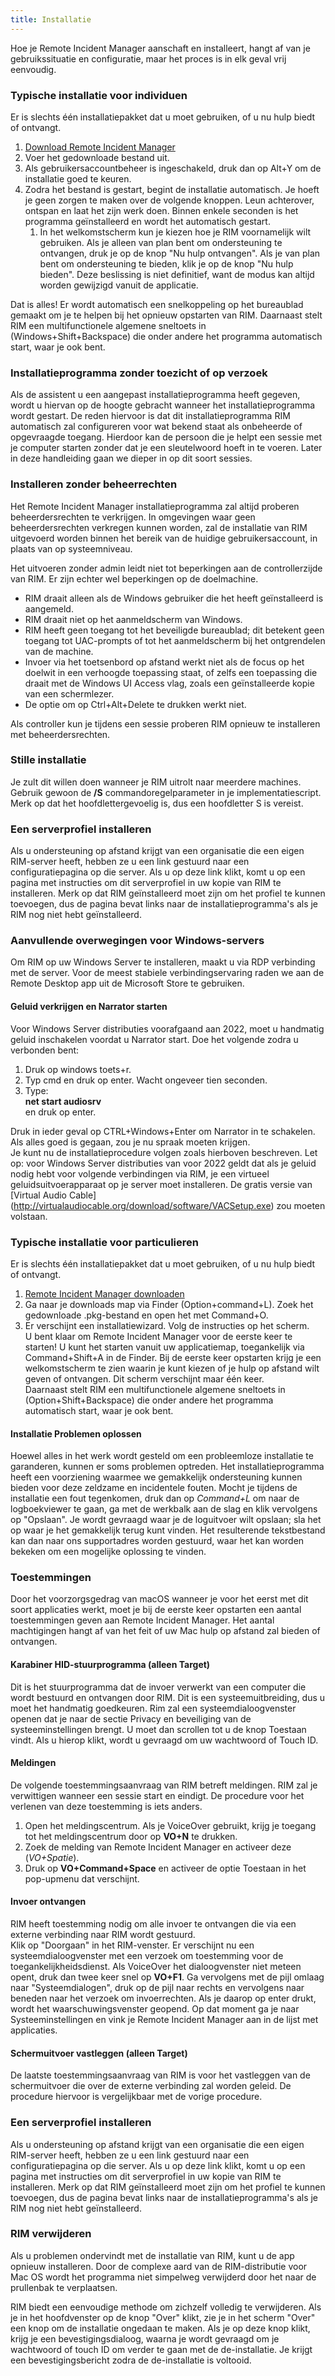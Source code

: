 ```yaml
---
title: Installatie
---
```



Hoe je Remote Incident Manager aanschaft en installeert, hangt af van je gebruikssituatie en configuratie, maar het proces is in elk geval vrij eenvoudig.
<Windows>
### Typische installatie voor individuen
Er is slechts één installatiepakket dat u moet gebruiken, of u nu hulp biedt of ontvangt.
1. [Download Remote Incident Manager](https://getrim.app/win)
1. Voer het gedownloade bestand uit.
1. Als gebruikersaccountbeheer is ingeschakeld, druk dan op Alt+Y om de installatie goed te keuren.
1. Zodra het bestand is gestart, begint de installatie automatisch. Je hoeft je geen zorgen te maken over de volgende knoppen. Leun achterover, ontspan en laat het zijn werk doen. Binnen enkele seconden is het programma geïnstalleerd en wordt het automatisch gestart.  
    1. In het welkomstscherm kun je kiezen hoe je RIM voornamelijk wilt gebruiken. Als je alleen van plan bent om ondersteuning te ontvangen, druk je op de knop "Nu hulp ontvangen". Als je van plan bent om ondersteuning te bieden, klik je op de knop "Nu hulp bieden". Deze beslissing is niet definitief, want de modus kan altijd worden gewijzigd vanuit de applicatie.

Dat is alles! Er wordt automatisch een snelkoppeling op het bureaublad gemaakt om je te helpen bij het opnieuw opstarten van RIM. Daarnaast stelt RIM een multifunctionele algemene sneltoets in (Windows+Shift+Backspace) die onder andere het programma automatisch start, waar je ook bent.
### Installatieprogramma zonder toezicht of op verzoek
Als de assistent u een aangepast installatieprogramma heeft gegeven, wordt u hiervan op de hoogte gebracht wanneer het installatieprogramma wordt gestart. De reden hiervoor is dat dit installatieprogramma RIM automatisch zal configureren voor wat bekend staat als onbeheerde of opgevraagde toegang. Hierdoor kan de persoon die je helpt een sessie met je computer starten zonder dat je een sleutelwoord hoeft in te voeren. Later in deze handleiding gaan we dieper in op dit soort sessies.

### Installeren zonder beheerrechten

Het Remote Incident Manager installatieprogramma zal altijd proberen beheerdersrechten te verkrijgen. In omgevingen waar geen beheerdersrechten verkregen kunnen worden, zal de installatie van RIM uitgevoerd worden binnen het bereik van de huidige gebruikersaccount, in plaats van op systeemniveau.

Het uitvoeren zonder admin leidt niet tot beperkingen aan de controllerzijde van RIM. Er zijn echter wel beperkingen op de doelmachine.

* RIM draait alleen als de Windows gebruiker die het heeft geïnstalleerd is aangemeld. 
* RIM draait niet op het aanmeldscherm van Windows. 
* RIM heeft geen toegang tot het beveiligde bureaublad; dit betekent geen toegang tot UAC-prompts of tot het aanmeldscherm bij het ontgrendelen van de machine. 
* Invoer via het toetsenbord op afstand werkt niet als de focus op het doelwit in een verhoogde toepassing staat, of zelfs een toepassing die draait met de Windows UI Access vlag, zoals een geïnstalleerde kopie van een schermlezer. 
* De optie om op Ctrl+Alt+Delete te drukken werkt niet. 

Als controller kun je tijdens een sessie proberen RIM opnieuw te installeren met beheerdersrechten.

### Stille installatie

Je zult dit willen doen wanneer je RIM uitrolt naar meerdere machines. Gebruik gewoon de **/S** commandoregelparameter in je implementatiescript. Merk op dat het hoofdlettergevoelig is, dus een hoofdletter S is vereist.

### Een serverprofiel installeren

Als u ondersteuning op afstand krijgt van een organisatie die een eigen RIM-server heeft, hebben ze u een link gestuurd naar een configuratiepagina op die server. Als u op deze link klikt, komt u op een pagina met instructies om dit serverprofiel in uw kopie van RIM te installeren. Merk op dat RIM geïnstalleerd moet zijn om het profiel te kunnen toevoegen, dus de pagina bevat links naar de installatieprogramma's als je RIM nog niet hebt geïnstalleerd.

### Aanvullende overwegingen voor Windows-servers

Om RIM op uw Windows Server te installeren, maakt u via RDP verbinding met de server. Voor de meest stabiele verbindingservaring raden we aan de Remote Desktop app uit de Microsoft Store te gebruiken.

#### Geluid verkrijgen en Narrator starten

Voor Windows Server distributies voorafgaand aan 2022, moet u handmatig geluid inschakelen voordat u Narrator start. Doe het volgende zodra u verbonden bent:
1. Druk op windows toets+r.
1. Typ cmd en druk op enter. Wacht ongeveer tien seconden.
1. Type:  
**net start audiosrv**  
en druk op enter.

Druk in ieder geval op CTRL+Windows+Enter om Narrator in te schakelen. Als alles goed is gegaan, zou je nu spraak moeten krijgen.  
Je kunt nu de installatieprocedure volgen zoals hierboven beschreven.
Let op: voor Windows Server distributies van voor 2022 geldt dat als je geluid nodig hebt voor volgende verbindingen via RIM, je een virtueel geluidsuitvoerapparaat op je server moet installeren. De gratis versie van [Virtual Audio Cable] (http://virtualaudiocable.org/download/software/VACSetup.exe) zou moeten volstaan.
</Windows>
<MacOS>
### Typische installatie voor particulieren

Er is slechts één installatiepakket dat u moet gebruiken, of u nu hulp biedt of ontvangt.
1. [Remote Incident Manager downloaden](https://getrim.app/mac)
1. Ga naar je downloads map via Finder (Option+command+L). Zoek het gedownloade .pkg-bestand en open het met Command+O.
1. Er verschijnt een installatiewizard. Volg de instructies op het scherm.  
U bent klaar om Remote Incident Manager voor de eerste keer te starten! U kunt het starten vanuit uw applicatiemap, toegankelijk via Command+Shift+A in de Finder. Bij de eerste keer opstarten krijg je een welkomstscherm te zien waarin je kunt kiezen of je hulp op afstand wilt geven of ontvangen. Dit scherm verschijnt maar één keer.  
Daarnaast stelt RIM een multifunctionele algemene sneltoets in (Option+Shift+Backspace) die onder andere het programma automatisch start, waar je ook bent.

#### Installatie Problemen oplossen

Hoewel alles in het werk wordt gesteld om een probleemloze installatie te garanderen, kunnen er soms problemen optreden. Het installatieprogramma heeft een voorziening waarmee we gemakkelijk ondersteuning kunnen bieden voor deze zeldzame en incidentele fouten. Mocht je tijdens de installatie een fout tegenkomen, druk dan op *Command+L* om naar de logboekviewer te gaan, ga met de werkbalk aan de slag en klik vervolgens op "Opslaan". Je wordt gevraagd waar je de loguitvoer wilt opslaan; sla het op waar je het gemakkelijk terug kunt vinden. Het resulterende tekstbestand kan dan naar ons supportadres worden gestuurd, waar het kan worden bekeken om een mogelijke oplossing te vinden.

### Toestemmingen

Door het voorzorgsgedrag van macOS wanneer je voor het eerst met dit soort applicaties werkt, moet je bij de eerste keer opstarten een aantal toestemmingen geven aan Remote Incident Manager. Het aantal machtigingen hangt af van het feit of uw Mac hulp op afstand zal bieden of ontvangen.

#### Karabiner HID-stuurprogramma (alleen Target)

Dit is het stuurprogramma dat de invoer verwerkt van een computer die wordt bestuurd en ontvangen door RIM. Dit is een systeemuitbreiding, dus u moet het handmatig goedkeuren. Rim zal een systeemdialoogvenster openen dat je naar de sectie Privacy en beveiliging van de systeeminstellingen brengt. U moet dan scrollen tot u de knop Toestaan vindt. Als u hierop klikt, wordt u gevraagd om uw wachtwoord of Touch ID.

#### Meldingen

De volgende toestemmingsaanvraag van RIM betreft meldingen. RIM zal je verwittigen wanneer een sessie start en eindigt. De procedure voor het verlenen van deze toestemming is iets anders.
1. Open het meldingscentrum. Als je VoiceOver gebruikt, krijg je toegang tot het meldingscentrum door op **VO+N** te drukken.
1. Zoek de melding van Remote Incident Manager en activeer deze (*VO+Spatie*).
1. Druk op **VO+Command+Space** en activeer de optie Toestaan in het pop-upmenu dat verschijnt.

#### Invoer ontvangen

RIM heeft toestemming nodig om alle invoer te ontvangen die via een externe verbinding naar RIM wordt gestuurd.  
Klik op "Doorgaan" in het RIM-venster. Er verschijnt nu een systeemdialoogvenster met een verzoek om toestemming voor de toegankelijkheidsdienst. Als VoiceOver het dialoogvenster niet meteen opent, druk dan twee keer snel op **VO+F1**. Ga vervolgens met de pijl omlaag naar "Systeemdialogen", druk op de pijl naar rechts en vervolgens naar beneden naar het verzoek om invoerrechten. Als je daarop op enter drukt, wordt het waarschuwingsvenster geopend. Op dat moment ga je naar Systeeminstellingen en vink je Remote Incident Manager aan in de lijst met applicaties.

#### Schermuitvoer vastleggen (alleen Target)

De laatste toestemmingsaanvraag van RIM is voor het vastleggen van de schermuitvoer die over de externe verbinding zal worden geleid. De procedure hiervoor is vergelijkbaar met de vorige procedure.

### Een serverprofiel installeren

Als u ondersteuning op afstand krijgt van een organisatie die een eigen RIM-server heeft, hebben ze u een link gestuurd naar een configuratiepagina op die server. Als u op deze link klikt, komt u op een pagina met instructies om dit serverprofiel in uw kopie van RIM te installeren. Merk op dat RIM geïnstalleerd moet zijn om het profiel te kunnen toevoegen, dus de pagina bevat links naar de installatieprogramma's als je RIM nog niet hebt geïnstalleerd.

### RIM verwijderen

Als u problemen ondervindt met de installatie van RIM, kunt u de app opnieuw installeren. Door de complexe aard van de RIM-distributie voor Mac OS wordt het programma niet simpelweg verwijderd door het naar de prullenbak te verplaatsen.

RIM biedt een eenvoudige methode om zichzelf volledig te verwijderen. Als je in het hoofdvenster op de knop "Over" klikt, zie je in het scherm "Over" een knop om de installatie ongedaan te maken. Als je op deze knop klikt, krijg je een bevestigingsdialoog, waarna je wordt gevraagd om je wachtwoord of touch ID om verder te gaan met de de-installatie. Je krijgt een bevestigingsbericht zodra de de-installatie is voltooid.
</MacOS>
